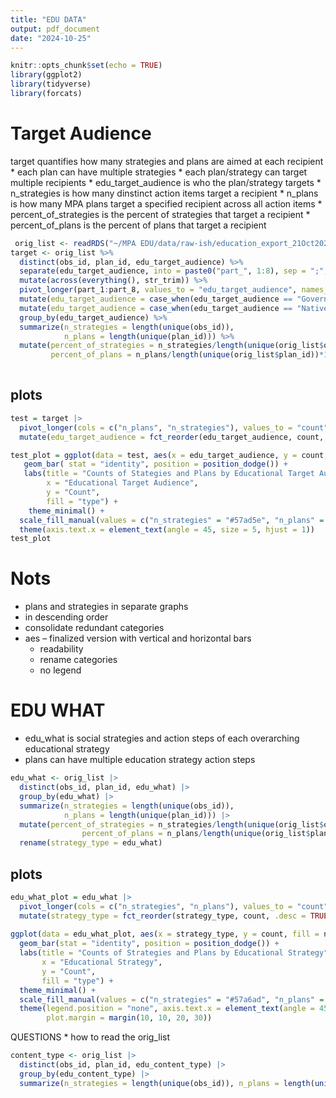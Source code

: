 ```yaml
---
title: "EDU DATA"
output: pdf_document
date: "2024-10-25"
---
```


```r
knitr::opts_chunk$set(echo = TRUE)
library(ggplot2)
library(tidyverse)
library(forcats)
```

# Target Audience

target quantifies how many strategies and plans are aimed at each recipient
* each plan can have multiple strategies 
* each plan/strategy can target multiple recipients
* edu_target_audience is who the plan/strategy targets
* n_strategies is how many dinstinct action items target a recipient
* n_plans is how many MPA plans target a specified recipient across all action items
* percent_of_strategies is the percent of strategies that target a recipient
* percent_of_plans is the percent of plans that target a recipient
```r
 orig_list <- readRDS("~/MPA EDU/data/raw-ish/education_export_21Oct2024.Rds")
target <- orig_list %>% 
  distinct(obs_id, plan_id, edu_target_audience) %>% 
  separate(edu_target_audience, into = paste0("part_", 1:8), sep = ";", fill = "right", extra = "merge") %>%
  mutate(across(everything(), str_trim)) %>% 
  pivot_longer(part_1:part_8, values_to = "edu_target_audience", names_to = NULL, values_drop_na = T) %>% 
  mutate(edu_target_audience = case_when(edu_target_audience == "Government officials and community leaders and community leaders" ~ "Government officials and community leaders", TRUE ~ edu_target_audience)) |> 
  mutate(edu_target_audience = case_when(edu_target_audience == "Native and Native and Indigenous communities" ~ "Native and Indigenous communities", TRUE ~ edu_target_audience)) |> 
  group_by(edu_target_audience) %>% 
  summarize(n_strategies = length(unique(obs_id)),
            n_plans = length(unique(plan_id))) %>% 
  mutate(percent_of_strategies = n_strategies/length(unique(orig_list$obs_id))*100,
         percent_of_plans = n_plans/length(unique(orig_list$plan_id))*100) 
 
```

## plots

```r
test = target |> 
  pivot_longer(cols = c("n_plans", "n_strategies"), values_to = "count") |> 
  mutate(edu_target_audience = fct_reorder(edu_target_audience, count, .desc = TRUE))

test_plot = ggplot(data = test, aes(x = edu_target_audience, y = count, fill = name)) +
   geom_bar( stat = "identity", position = position_dodge()) +
   labs(title = "Counts of Stategies and Plans by Educational Target Audience",
        x = "Educational Target Audience",
        y = "Count",
        fill = "type") +
    theme_minimal() +
  scale_fill_manual(values = c("n_strategies" = "#57ad5e", "n_plans" = "#b9ebbd")) +
  theme(axis.text.x = element_text(angle = 45, size = 5, hjust = 1)) 
test_plot
```

# Nots
* plans and strategies in separate graphs
* in descending order
* consolidate redundant categories
* aes -- finalized version with vertical and horizontal bars
  * readability
  * rename categories
  * no legend

# EDU WHAT
* edu_what is social strategies and action steps of each overarching educational strategy
* plans can have multiple education strategy action steps
```r
edu_what <- orig_list |> 
  distinct(obs_id, plan_id, edu_what) |> 
  group_by(edu_what) |> 
  summarize(n_strategies = length(unique(obs_id)),
            n_plans = length(unique(plan_id))) |> 
  mutate(percent_of_strategies = n_strategies/length(unique(orig_list$obs_id))*100,
                percent_of_plans = n_plans/length(unique(orig_list$plan_id))*100) |> 
  rename(strategy_type = edu_what)
```

## plots
```r
edu_what_plot = edu_what |> 
  pivot_longer(cols = c("n_strategies", "n_plans"), values_to = "count") |> 
  mutate(strategy_type = fct_reorder(strategy_type, count, .desc = TRUE))
  
ggplot(data = edu_what_plot, aes(x = strategy_type, y = count, fill = name)) +
  geom_bar(stat = "identity", position = position_dodge()) +
  labs(title = "Counts of Strategies and Plans by Educational Strategy",
       x = "Educational Strategy",
       y = "Count",
       fill = "type") +
  theme_minimal() +
  scale_fill_manual(values = c("n_strategies" = "#57a6ad", "n_plans" = "#a8e0e6")) +
  theme(legend.position = "none", axis.text.x = element_text(angle = 45, hjust = 1, size = 5), 
        plot.margin = margin(10, 10, 20, 30))
```

QUESTIONS
* how to read the orig_list

```r
content_type <- orig_list |> 
  distinct(obs_id, plan_id, edu_content_type) |> 
  group_by(edu_content_type) |> 
  summarize(n_strategies = length(unique(obs_id)), n_plans = length(unique(plan_id)))
```

